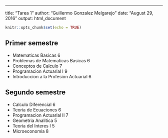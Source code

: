 ---
title: "Tarea 1"
author: "Guillermo Gonzalez Melgarejo"
date: "August 29, 2016"
output: html_document
```r
knitr::opts_chunk$set(echo = TRUE)
```


## Primer semestre
  * Matematicas Basicas 6
  * Problemas de Matematicas Basicas 6
  * Conceptos de Calculo 7
  * Programacion Actuarial I 9
  * Introduccion a la Profesion Actuarial 6

## Segundo semestre
  * Calculo Diferencial 6
  * Teoria de Ecuaciones 6
  * Programacion Actuarial II 7
  * Geometria Analitica 5
  * Teoria del Interes I 5
  * Microeconomia 8
  


